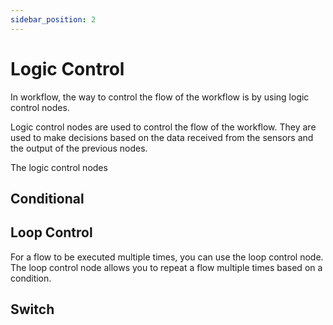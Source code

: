 ```yaml
---
sidebar_position: 2
---
```



# Logic Control

In workflow, the way to control the flow of the workflow is by using logic control nodes.

Logic control nodes are used to control the flow of the workflow. They are used to make decisions based on the data received from the sensors and the output of the previous nodes.

The logic control nodes 

## Conditional

## Loop Control

For a flow to be executed multiple times, you can use the loop control node. The loop control node allows you to repeat a flow multiple times based on a condition.

## Switch
